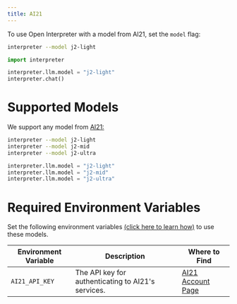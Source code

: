 ```yaml
---
title: AI21
---
```


To use Open Interpreter with a model from AI21, set the `model` flag:

<CodeGroup>

```bash Terminal
interpreter --model j2-light
```

```python Python
import interpreter

interpreter.llm.model = "j2-light"
interpreter.chat()
```

</CodeGroup>

# Supported Models

We support any model from [AI21:](https://www.ai21.com/)

<CodeGroup>

```bash Terminal
interpreter --model j2-light
interpreter --model j2-mid
interpreter --model j2-ultra
```

```python Python
interpreter.llm.model = "j2-light"
interpreter.llm.model = "j2-mid"
interpreter.llm.model = "j2-ultra"
```

</CodeGroup>

# Required Environment Variables

Set the following environment variables [(click here to learn how)](https://chat.openai.com/share/1062cdd8-62a1-4aa8-8ec9-eca45645971a) to use these models.

| Environment Variable  | Description  | Where to Find  |
| --------------------- | ------------ | -------------- |
| `AI21_API_KEY`       | The API key for authenticating to AI21's services. | [AI21 Account Page](https://www.ai21.com/account/api-keys) |